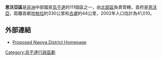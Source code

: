 {{Infobox settlement
|name= 恩沃亞區
|settlement_type=
|native_name      =
|nickname           = 
|image_skyline      
|image_size          = 
|image_caption       =
|image_flag         = 
|image_seal         =
|image_map          = <!-- 檔案不存在 Nwoya District Uganda.png -->
|map_caption        = 
|coordinates_region   = UG
|subdivision_type1  = 國家
|subdivision_name1  = {{flag|Uganda}}
|subdivision_type2  = 地理區
|subdivision_name2  = [[北部區_(烏干達)|北部區]]
|subdivision_type3  = 首府
|subdivision_name3 = [[恩沃亞|恩沃亞]]
|subdivision_type4 = 
|subdivision_name4 = 
|leader_title       =
|leader_name        =
|established_title  =
|established_date   = 
|area_magnitude     = 
|area_total_km2         =  
|area_land_km2          = 
|area_water_km2         = 
|population_as_of   = 2002估計
|population_note    = 
|population_total   =41010
|population_metro   = 
|population_density_km2 = 
|timezone           =[[東非時間|東非時間]]
|utc_offset         = +3
|timezone_DST       = 
|utc_offset_DST     = 
|latd=02|latm=38|lats=|latNS=N
|longd=32|longm=00|longs=|longEW=E
|elevation_m          = 
|blank_name             =
|blank_info             =
|website            = [https://web.archive.org/web/20130603211218/http://www.nwoya.go.ug/]
|footnotes          = 
}}

'''恩沃亞區'''是[[非洲|非洲]]中部國家[[烏干達|烏干達]]的111個區之一，由[[北部區_(烏干達)|北部區]]負責管轄，首府是[[恩沃亞|恩沃亞]]，距離首都[[坎帕拉|坎帕拉]]約330公里和[[古盧|古盧]]約44公里，2002年人口估計為41,010。

==外部連結==
*[https://web.archive.org/web/20130603211218/http://www.nwoya.go.ug/  Proposed Nwoya District Homepage]

{{coord|02|38|N|32|00|E|source:jawiki_region:UG_type:adm1st|display=title}}

{{Uganda-stub}}
{{烏干達行政區劃}}

[[Category:烏干達行政區劃|Category:烏干達行政區劃]]